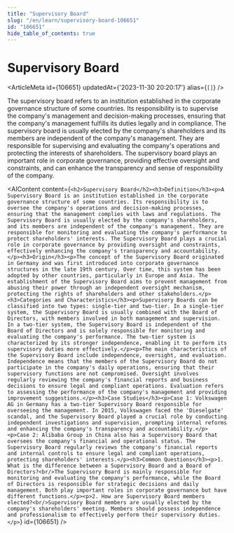 ```yaml
---
title: "Supervisory Board"
slug: "/en/learn/supervisory-board-106651"
id: "106651"
hide_table_of_contents: true
---
```



# Supervisory Board

<ArticleMeta id={106651} updatedAt={'2023-11-30 20:20:17'} alias={`[]`} />
<div className='border-solid border-b border-t-0 my-4 border-[var(--ifm-color-gray-300)]' />

The supervisory board refers to an institution established in the corporate governance structure of some countries. Its responsibility is to supervise the company's management and decision-making processes, ensuring that the company's management fulfills its duties legally and in compliance. The supervisory board is usually elected by the company's shareholders and its members are independent of the company's management. They are responsible for supervising and evaluating the company's operations and protecting the interests of shareholders. The supervisory board plays an important role in corporate governance, providing effective oversight and constraints, and can enhance the transparency and sense of responsibility of the company.

<AIContent content={`<h2>Supervisory Board</h2><h3>Definition</h3><p>A Supervisory Board is an institution established in the corporate governance structure of some countries. Its responsibility is to oversee the company's operations and decision-making processes, ensuring that the management complies with laws and regulations. The Supervisory Board is usually elected by the company's shareholders, and its members are independent of the company's management. They are responsible for monitoring and evaluating the company's performance to protect shareholders' interests. The Supervisory Board plays a crucial role in corporate governance by providing oversight and constraints, effectively enhancing the company's transparency and accountability.</p><h3>Origin</h3><p>The concept of the Supervisory Board originated in Germany and was first introduced into corporate governance structures in the late 19th century. Over time, this system has been adopted by other countries, particularly in Europe and Asia. The establishment of the Supervisory Board aims to prevent management from abusing their power through an independent oversight mechanism, protecting the rights of shareholders and other stakeholders.</p><h3>Categories and Characteristics</h3><p>Supervisory Boards can be classified into two types: single-tier and two-tier. In a single-tier system, the Supervisory Board is usually combined with the Board of Directors, with members involved in both management and supervision. In a two-tier system, the Supervisory Board is independent of the Board of Directors and is solely responsible for monitoring and evaluating the company's performance. The two-tier system is characterized by its stronger independence, enabling it to perform its supervisory duties more effectively.</p><p>The main characteristics of the Supervisory Board include independence, oversight, and evaluation. Independence means that the members of the Supervisory Board do not participate in the company's daily operations, ensuring that their supervisory functions are not compromised. Oversight involves regularly reviewing the company's financial reports and business decisions to ensure legal and compliant operations. Evaluation refers to assessing the performance of the company's management and providing improvement suggestions.</p><h3>Case Studies</h3><p>Case 1: Volkswagen AG in Germany has a two-tier Supervisory Board responsible for overseeing the management. In 2015, Volkswagen faced the 'Dieselgate' scandal, and the Supervisory Board played a crucial role by conducting independent investigations and supervision, prompting internal reforms and enhancing the company's transparency and accountability.</p><p>Case 2: Alibaba Group in China also has a Supervisory Board that oversees the company's financial and operational status. The Supervisory Board regularly reviews the company's financial reports and internal controls to ensure legal and compliant operations, protecting shareholders' interests.</p><h3>Common Questions</h3><p>1. What is the difference between a Supervisory Board and a Board of Directors?<br/>The Supervisory Board is mainly responsible for monitoring and evaluating the company's performance, while the Board of Directors is responsible for strategic decisions and daily management. Both play important roles in corporate governance but have different functions.</p><p>2. How are Supervisory Board members elected?<br/>Supervisory Board members are usually elected by the company's shareholders' meeting. Members should possess independence and professionalism to effectively perform their supervisory duties.</p>`} id={106651} />
